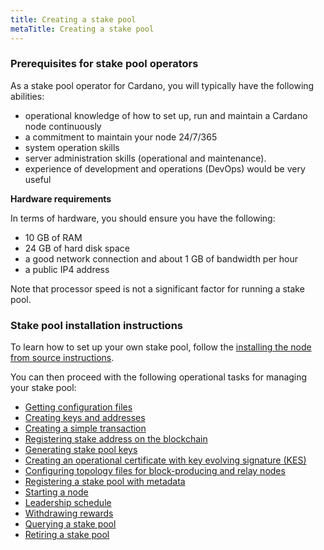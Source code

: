 ```yaml
---
title: Creating a stake pool
metaTitle: Creating a stake pool
---
```


### Prerequisites for stake pool operators

As a stake pool operator for Cardano, you will typically have the following
abilities:

- operational knowledge of how to set up, run and maintain a Cardano node
  continuously
- a commitment to maintain your node 24/7/365
- system operation skills
- server administration skills (operational and maintenance).
- experience of development and operations (DevOps) would be very useful

**Hardware requirements**

In terms of hardware, you should ensure you have the following:

- 10 GB of RAM
- 24 GB of hard disk space
- a good network connection and about 1 GB of bandwidth per hour
- a public IP4 address

Note that processor speed is not a significant factor for running a stake pool.

### Stake pool installation instructions

To learn how to set up your own stake pool, follow the [installing the node from source instructions](https://github.com/input-output-hk/cardano-node/blob/master/doc/getting-started/install.md).

You can then proceed with the following operational tasks for managing your stake pool:

- [Getting configuration files](https://github.com/input-output-hk/cardano-node/blob/master/doc/stake-pool-operations/1_getConfigFiles_AND_Connect.md)
- [Creating keys and addresses](https://github.com/input-output-hk/cardano-node/blob/master/doc/stake-pool-operations/3_keys_and_addresses.md)
- [Creating a simple transaction](https://github.com/input-output-hk/cardano-node/blob/master/doc/stake-pool-operations/4_simple_transaction.md)
- [Registering stake address on the blockchain](https://github.com/input-output-hk/cardano-node/blob/master/doc/stake-pool-operations/5_register_key.md)
- [Generating stake pool keys](https://github.com/input-output-hk/cardano-node/blob/master/doc/stake-pool-operations/6_node_keys.md)
- [Creating an operational certificate with key evolving signature (KES)](https://github.com/input-output-hk/cardano-node/blob/master/doc/stake-pool-operations/7_KES_period.md)
- [Configuring topology files for block-producing and relay nodes](https://github.com/input-output-hk/cardano-node/blob/master/doc/stake-pool-operations/0_core_relay.md)
- [Registering a stake pool with metadata](https://github.com/input-output-hk/cardano-node/blob/master/doc/stake-pool-operations/8_register_stakepool.md)
- [Starting a node](https://github.com/input-output-hk/cardano-node/blob/master/doc/stake-pool-operations/2_start_your_nodes.md)
- [Leadership schedule](https://github.com/input-output-hk/cardano-node/blob/master/doc/stake-pool-operations/9_leadership_schedule.md)
- [Withdrawing rewards](https://github.com/input-output-hk/cardano-node/blob/master/doc/stake-pool-operations/11_withdraw-rewards.md)
- [Querying a stake pool](https://github.com/input-output-hk/cardano-node/blob/master/doc/stake-pool-operations/10_query_stakepool.md)
- [Retiring a stake pool](https://github.com/input-output-hk/cardano-node/blob/master/doc/stake-pool-operations/12_retire_stakepool.md)


